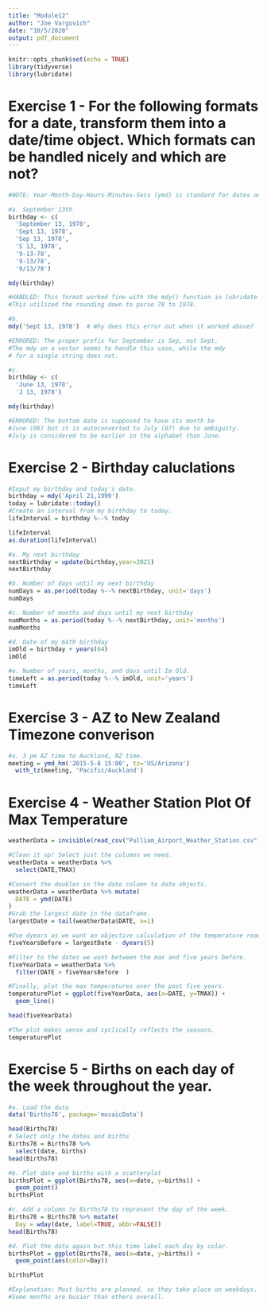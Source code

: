 ---
title: "Module12"
author: "Joe Vargovich"
date: "10/5/2020"
output: pdf_document
---

```{r setup, include=FALSE}
knitr::opts_chunk$set(echo = TRUE)
library(tidyverse)
library(lubridate)
```

# Exercise 1 - For the following formats for a date, transform them into a date/time object. Which formats can be handled nicely and which are not?
```{r}
#NOTE: Year-Month-Day-Hours-Minutes-Secs (ymd) is standard for dates and time storage. 

#a. September 13th
birthday <- c(
  'September 13, 1978',
  'Sept 13, 1978',
  'Sep 13, 1978',
  'S 13, 1978',
  '9-13-78',
  '9-13/78',
  '9/13/78')

mdy(birthday)

#HANDLED: This format worked fine with the mdy() function in lubridate. 
#This utilized the rounding down to parse 78 to 1978.

#b. 
mdy('Sept 13, 1978')  # Why does this error out when it worked above?

#ERRORED: The proper prefix for September is Sep, not Sept.
#The mdy on a vector seems to handle this case, while the mdy
# for a single string does not. 

#c.
birthday <- c(
  'June 13, 1978',
  'J 13, 1978')

mdy(birthday)

#ERRORED: The bottom date is supposed to have its month be 
#June (06) but it is autoconverted to July (07) due to ambiguity. 
#July is considered to be earlier in the alphabet than June. 
```
# Exercise 2 - Birthday caluclations
```{r}
#Input my birthday and today's date.
birthday = mdy('April 21,1999')
today = lubridate::today()
#Create an interval from my birthday to today. 
lifeInterval = birthday %--% today

lifeInterval
as.duration(lifeInterval)

#a. My next birthday
nextBirthday = update(birthday,year=2021) 
nextBirthday

#b. Number of days until my next birthday
numDays = as.period(today %--% nextBirthday, unit='days')
numDays

#c. Number of months and days until my next birthday
numMonths = as.period(today %--% nextBirthday, unit='months')
numMonths

#d. Date of my 64th birthday
imOld = birthday + years(64)
imOld

#e. Number of years, months, and days until Im Old.
timeLeft = as.period(today %--% imOld, unit='years')
timeLeft
```

# Exercise 3 - AZ to New Zealand Timezone converison
```{r}
#a. 3 pm AZ time to Auckland, NZ time.
meeting = ymd_hm('2015-5-8 15:00', tz='US/Arizona')
  with_tz(meeting, 'Pacific/Auckland')
```

# Exercise 4 - Weather Station Plot Of Max Temperature    
```{r warning=FALSE, message=FALSE}
weatherData = invisible(read_csv("Pulliam_Airport_Weather_Station.csv"))

#Clean it up! Select just the columns we need. 
weatherData = weatherData %>%
  select(DATE,TMAX)

#Convert the doubles in the date column to date objects.
weatherData = weatherData %>% mutate(
  DATE = ymd(DATE)
)
#Grab the largest date in the dataframe. 
largestDate = tail(weatherData$DATE, n=1)

#Use dyears as we want an objective calculation of the temperature readings. 
fiveYearsBefore = largestDate - dyears(5)

#Filter to the dates we want between the max and five years before. 
fiveYearData = weatherData %>% 
  filter(DATE > fiveYearsBefore  )

#Finally, plot the max temperatures over the past five years.
temperaturePlot = ggplot(fiveYearData, aes(x=DATE, y=TMAX)) +
  geom_line()

head(fiveYearData)

#The plot makes sense and cyclically reflects the seasons. 
temperaturePlot
```



# Exercise 5 - Births on each day of the week throughout the year. 
```{r}
#a. Load the data 
data('Births78', package='mosaicData')

head(Births78)
# Select only the dates and births
Births78 = Births78 %>%
  select(date, births)
head(Births78)

#b. Plot date and births with a scatterplot
birthsPlot = ggplot(Births78, aes(x=date, y=births)) +
  geom_point()
birthsPlot

#c. Add a column to Births78 to represent the day of the week.
Births78 = Births78 %>% mutate(
  Day = wday(date, label=TRUE, abbr=FALSE))
head(Births78)

#d. Plot the data again but this time label each day by color. 
birthsPlot = ggplot(Births78, aes(x=date, y=births)) +
  geom_point(aes(color=Day))

birthsPlot

#Explanation: Most births are planned, so they take place on weekdays.
#Some months are busier than others overall. 
```


